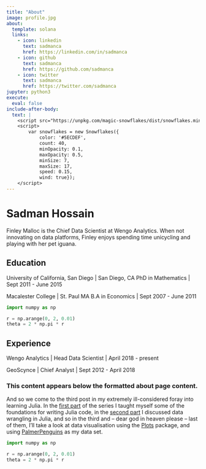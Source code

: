 ```yaml
---
title: "About"
image: profile.jpg
about:
  template: solana
  links:
    - icon: linkedin
      text: sadmanca
      href: https://linkedin.com/in/sadmanca
    - icon: github
      text: sadmanca
      href: https://github.com/sadmanca
    - icon: twitter
      text: sadmanca
      href: https://twitter.com/sadmanca
jupyter: python3      
execute:
  eval: false
include-after-body:
  text: |
    <script src="https://unpkg.com/magic-snowflakes/dist/snowflakes.min.js"></script>
    <script>
        var snowflakes = new Snowflakes({
            color: '#5ECDEF',
            count: 40,
            minOpacity: 0.1,
            maxOpacity: 0.5,
            minSize: 7,
            maxSize: 17,
            speed: 0.15,
            wind: true});
    </script>
---
```


:::{#hero-heading}

# Sadman Hossain

Finley Malloc is the Chief Data Scientist at Wengo Analytics. When not innovating on data platforms, Finley enjoys spending time unicycling and playing with her pet iguana.

## Education

University of California, San Diego | San Diego, CA
PhD in Mathematics | Sept 2011 - June 2015

Macalester College | St. Paul MA
B.A in Economics | Sept 2007 - June 2011

```python
import numpy as np

r = np.arange(0, 2, 0.01)
theta = 2 * np.pi * r
```


## Experience

Wengo Analytics | Head Data Scientist | April 2018 - present

GeoScynce | Chief Analyst | Sept 2012 - April 2018

:::

### This content appears below the formatted about page content.

And so we come to the third post in my extremely ill-considered foray into learning Julia. In the [first part](/posts/2024-03-01_julia-foundation/) of the series I taught myself some of the foundations for writing Julia code, in the [second part](/posts/2024-03-02_julia-data-frames/) I discussed data wrangling in Julia, and so in the third and -- dear god in heaven please -- last of them, I'll take a look at data visualisation using the [Plots](https://docs.juliaplots.org/latest/) package, and using [PalmerPenguins](https://juliapackages.com/p/palmerpenguins) as my data set.

```python
import numpy as np

r = np.arange(0, 2, 0.01)
theta = 2 * np.pi * r
```